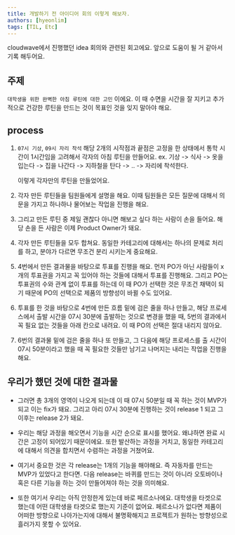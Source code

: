 ```yaml
---
title: 개발하기 전 아이디어 회의 이렇게 해보자.
authors: [hyeonlim]
tags: [TIL, Etc]
---
```


cloudwave에서 진행했던 idea 회의와 관련된 회고에요. 앞으로 도움이 될 거 같아서 기록 해두어요.

## 주제

`대학생을 위한 완벽한 아침 루틴에 대한 고민` 이에요. 이 때 수면을 시간을 잘 지키고 추가적으로 건강한 루틴을 만드는 것이 목표인 것을 잊지 말아야 해요.

## process

1. `07시 기상`, `09시 자리 착석` 해당 2개의 시작점과 끝점은 고정을 한 상태에서 통학 시간이 1시간임을 고려해서 각자의 아침 루틴을 만들어요.
   ex. 기상 -> 식사 -> 옷을 입는다 -> 집을 나간다 -> 지하철을 탄다 -> .. -> 자리에 착석한다.

   이렇게 각자만의 루틴을 만들었어요.

2. 각자 만든 루틴들을 팀원들에게 설명을 해요. 이때 팀원들은 모든 질문에 대해서 의문을 가지고 하나하나 물어보는 작업을 진행을 해요.

3. 그리고 만든 루틴 중 제일 괜찮다 아니면 해보고 싶다 하는 사람이 손을 들어요. 해당 손을 든 사람은 이제 Product Owner가 돼요.

4. 각자 만든 루틴들을 모두 합쳐요. 동일한 카테고리에 대해서는 하나의 문제로 처리를 하고, 분야가 다르면 무조건 분리 시키는게 중요해요.

5. 4번에서 만든 결과물을 바탕으로 투표를 진행을 해요. 먼저 PO가 아닌 사람들이 x개의 투표권을 가지고 꼭 있어야 하는 것들에 대해서 투표를 진행해요. 그리고 PO는 투표권의 수와 관계 없이 투표를 하는데 이 때 PO가 선택한 것은 무조건 채택이 되기 때문에 PO의 선택으로 제품의 방향성이 바뀔 수도 있어요.

6. 투표를 한 것을 바탕으로 4번에 만든 흐름 밑에 검은 줄을 하나 만들고, 해당 프로세스에서 출발 시간을 07시 30분에 출발하는 것으로 변경을 했을 때, 5번의 결과에서 꼭 필요 없는 것들을 아래 칸으로 내려요. 이 때 PO의 선택은 절대 내리지 않아요.

7. 6번의 결과물 밑에 검은 줄을 하나 또 만들고, 그 다음에 해당 프로세스를 출 시간이 07시 50분이라고 했을 때 꼭 필요한 것들만 남기고 나머지는 내리는 작업을 진행을 해요.

## 우리가 했던 것에 대한 결과물

- 그러면 총 3개의 영역이 나오게 되는데 이 때 07시 50분일 때 꼭 하는 것이 MVP가 되고 이는 fix가 돼요. 그리고 아리 07시 30분에 진행하는 것이 release 1 되고 그 이후는 release 2가 돼요.

- 우리는 해당 과정을 해오면서 기능을 시간 순으로 표시를 했어요. 왜냐하면 완료 시간은 고정이 되어있기 때문이에요. 또한 발산하는 과정을 거치고, 동일한 카테고리에 대해서 의견을 합치면서 수렴하는 과정을 거쳤어요.

- 여기서 중요한 것은 각 release는 1개의 기능을 해야해요. 즉 자동차를 만드는 MVP가 있었다고 한다면. 다음 release는 바퀴를 만드는 것이 아니라 오토바이나 혹은 다른 기능을 하는 것이 만들어져야 하는 것을 의미해요.

- 또한 여기서 우리는 아직 안정한게 있는데 바로 페르소나에요. 대학생을 타겟으로 했는데 어떤 대학생을 타겟으로 했는지 기준이 없어요. 페르소나가 없다면 제품이 어떠한 방향으로 나아가는지에 대해서 불명확해지고 프로젝트가 원하는 방향성으로 흘러가지 못할 수 있어요.
